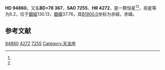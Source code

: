 {{Starbox begin
| name = HD 94860
}}
{{Starbox observe
| epoch = [[J2000.0|J2000.0]]
| constell = {{星座名待查}}<ref name=SIMBAD>{{cite web
 | url=http://simbad.u-strasbg.fr/simbad/sim-id?Ident=HR+4272
 | title=Pulsating variable Star
 | publisher=Centre de Données astronomiques de Strasbourg
 | work=SIMBAD
 | accessdate=2012-07-13
 | archive-date=2016-03-17
 | archive-url=https://web.archive.org/web/20160317051834/http://simbad.u-strasbg.fr/simbad/sim-id?Ident=HR+4272
 | dead-url=no
 }}</ref><ref name=DATA>{{cite web
 | url=http://vizier.u-strasbg.fr/viz-bin/VizieR-5?-out.add=.&-source=5050&-corr=PK=HR&-out.max=9999&HR=4272
 | title=VizieR Detailed Page
 | accessdate=2012-07-13
 | archive-date=2016-03-04
 | archive-url=https://web.archive.org/web/20160304142238/http://vizier.u-strasbg.fr/viz-bin/VizieR-5?-out.add=.&-source=5050&-corr=PK=HR&-out.max=9999&HR=4272
 | dead-url=no
 }}</ref>
| 星官 = 
| ra = {{RA|10|59|56.8}}<ref name=SIMBAD /><ref name=DATA />
| dec = {{DEC|+77|46|12}}<ref name=SIMBAD /><ref name=DATA />
| appmag_v = 6.2<ref name=SIMBAD /><ref name=DATA />
}}
{{Starbox character
| class = G9III<ref name=SIMBAD /><ref name=DATA />
| b-v = 0.97<ref name=SIMBAD /><ref name=DATA />
| u-b = <ref name=SIMBAD /><ref name=DATA />
| r-i = <ref name=SIMBAD /><ref name=DATA />
| variable = 
}}
{{Starbox astrometry
| radial_v = 
| prop_mo_ra = -50
| parallax = 
| p_error = 
}}
{{Starbox catalog
| names =BD+78 367，[[SAO星表|SAO]] 7255，[[HD星表|HD]] 94860，[[HR星表|HR]] 4272}}
{{Starbox reference |Simbad=HR+4272}}
{{Starbox end}}

'''HD 94860'''，又名'''BD+78 367'''，'''SAO 7255'''、'''HR 4272'''，是一颗恒星<ref name=SIMBAD /><ref name=DATA />，视星等为6.2，位于[[銀道座標系|銀經]]130.13，[[銀道座標系|銀緯]]37.76，其[[B1900.0|B1900.0]]坐标为赤經{{RA|10|51|57.7}}，赤緯{{DEC|+78|37.76|21}}。

== 参考文献 ==
{{reflist}}

{{star-stub}}

[[Category:HD和HDE天體|94860]]
[[Category:HR天體|4272]]
[[Category:SAO天體|7255]]
[[Category:天龙座|Category:天龙座]]
